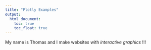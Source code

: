 ```yaml
---
title: "Plotly Examples"
output: 
  html_document:
    toc: true
    toc_float: true
---
```


My name is Thomas and I make websites with _interactive graphics_ !!!